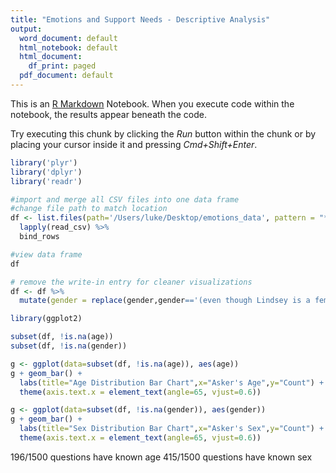 ```yaml
---
title: "Emotions and Support Needs - Descriptive Analysis"
output:
  word_document: default
  html_notebook: default
  html_document:
    df_print: paged
  pdf_document: default
---
```


This is an [R Markdown](http://rmarkdown.rstudio.com) Notebook. When you execute code within the notebook, the results appear beneath the code. 

Try executing this chunk by clicking the *Run* button within the chunk or by placing your cursor inside it and pressing *Cmd+Shift+Enter*. 

```r
library('plyr')
library('dplyr')
library('readr')

#import and merge all CSV files into one data frame
#change file path to match location
df <- list.files(path='/Users/luke/Desktop/emotions_data', pattern = "*.csv", full.names = TRUE) %>%
  lapply(read_csv) %>%
  bind_rows

#view data frame
df

```
```r
# remove the write-in entry for cleaner visualizations
df <- df %>%
  mutate(gender = replace(gender,gender=='(even though Lindsey is a female name, I am not sure about the gender)', NA))
```


```r
library(ggplot2)

subset(df, !is.na(age))
subset(df, !is.na(gender))

g <- ggplot(data=subset(df, !is.na(age)), aes(age))
g + geom_bar() + 
  labs(title="Age Distribution Bar Chart",x="Asker's Age",y="Count") + 
  theme(axis.text.x = element_text(angle=65, vjust=0.6))

g <- ggplot(data=subset(df, !is.na(gender)), aes(gender))
g + geom_bar() + 
  labs(title="Sex Distribution Bar Chart",x="Asker's Sex",y="Count") +
  theme(axis.text.x = element_text(angle=65, vjust=0.6))
```
196/1500 questions have known age
415/1500 questions have known sex
